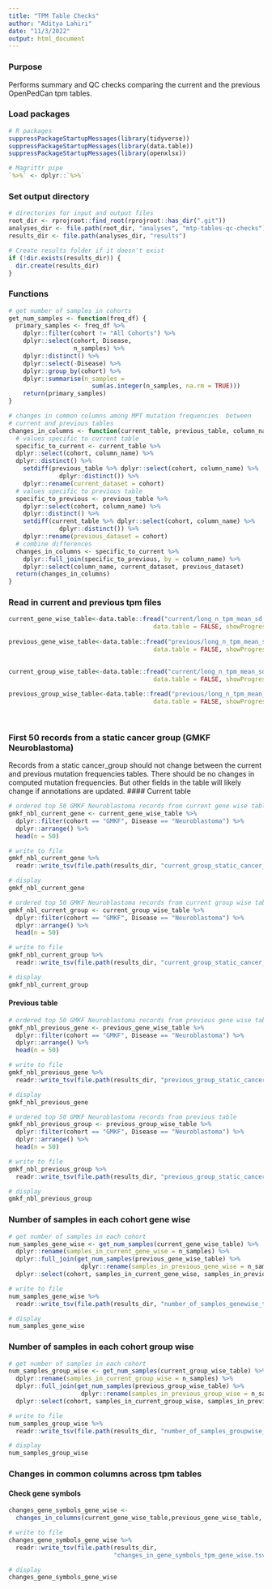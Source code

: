 ```yaml
---
title: "TPM Table Checks"
author: "Aditya Lahiri"
date: "11/3/2022"
output: html_document
---
```


### Purpose
Performs summary and QC checks comparing the current and the previous OpenPedCan 
tpm tables.


### Load packages
```r
# R packages
suppressPackageStartupMessages(library(tidyverse))
suppressPackageStartupMessages(library(data.table))
suppressPackageStartupMessages(library(openxlsx))

# Magrittr pipe
`%>%` <- dplyr::`%>%`
```


### Set output directory
```r
# directories for input and output files
root_dir <- rprojroot::find_root(rprojroot::has_dir(".git"))
analyses_dir <- file.path(root_dir, "analyses", "mtp-tables-qc-checks")
results_dir <- file.path(analyses_dir, "results")

# Create results folder if it doesn't exist
if (!dir.exists(results_dir)) {
  dir.create(results_dir)
}
```



### Functions
```r
# get number of samples in cohorts
get_num_samples <- function(freq_df) {
  primary_samples <- freq_df %>% 
    dplyr::filter(cohort != "All Cohorts") %>%
    dplyr::select(cohort, Disease,
                  n_samples) %>%
    dplyr::distinct() %>% 
    dplyr::select(-Disease) %>%
    dplyr::group_by(cohort) %>% 
    dplyr::summarise(n_samples = 
                       sum(as.integer(n_samples, na.rm = TRUE)))
    return(primary_samples)
}

# changes in common columns among MPT mutation frequencies  between 
# current and previous tables
changes_in_columns <- function(current_table, previous_table, column_name) {
  # values specific to current table
  specific_to_current <- current_table %>% 
  dplyr::select(cohort, column_name) %>% 
  dplyr::distinct() %>% 
    setdiff(previous_table %>% dplyr::select(cohort, column_name) %>%
              dplyr::distinct()) %>% 
    dplyr::rename(current_dataset = cohort)
  # values specific to previous table
  specific_to_previous <- previous_table %>% 
    dplyr::select(cohort, column_name) %>% 
    dplyr::distinct() %>% 
    setdiff(current_table %>% dplyr::select(cohort, column_name) %>%
              dplyr::distinct()) %>% 
    dplyr::rename(previous_dataset = cohort)
  # combine differences 
  changes_in_columns <- specific_to_current %>%
    dplyr::full_join(specific_to_previous, by = column_name) %>% 
    dplyr::select(column_name, current_dataset, previous_dataset)
  return(changes_in_columns)
}
```

















### Read in current and previous tpm files
```r
current_gene_wise_table<-data.table::fread("current/long_n_tpm_mean_sd_quantile_gene_wise_zscore.tsv.gz", 
                                        data.table = FALSE, showProgress = FALSE) %>% purrr::discard(~all(is.na(.))) 
  
previous_gene_wise_table<-data.table::fread("previous/long_n_tpm_mean_sd_quantile_gene_wise_zscore.tsv.gz", 
                                        data.table = FALSE, showProgress = FALSE) %>% purrr::discard(~all(is.na(.)))  
  

current_group_wise_table<-data.table::fread("current/long_n_tpm_mean_sd_quantile_group_wise_zscore.tsv.gz", 
                                        data.table = FALSE, showProgress = FALSE) %>% purrr::discard(~all(is.na(.))) 
  
previous_group_wise_table<-data.table::fread("previous/long_n_tpm_mean_sd_quantile_group_wise_zscore.tsv.gz", 
                                        data.table = FALSE, showProgress = FALSE) %>% purrr::discard(~all(is.na(.)))    
  
  

```


### First 50 records from a static cancer group (GMKF Neuroblastoma) 
Records from a static cancer_group should not change between the current and previous mutation frequencies tables. There should be no changes in computed mutation frequencies. But other fields in the table will likely change if annotations are updated. 
#### Current table
```r
# ordered top 50 GMKF Neuroblastoma records from current gene wise table
gmkf_nbl_current_gene <- current_gene_wise_table %>% 
  dplyr::filter(cohort == "GMKF", Disease == "Neuroblastoma") %>% 
  dplyr::arrange() %>% 
  head(n = 50)

# write to file
gmkf_nbl_current_gene %>% 
  readr::write_tsv(file.path(results_dir, "current_group_static_cancer_gene.tsv")) 

# display      
gmkf_nbl_current_gene   
```

```r
# ordered top 50 GMKF Neuroblastoma records from current group wise table
gmkf_nbl_current_group <- current_group_wise_table %>% 
  dplyr::filter(cohort == "GMKF", Disease == "Neuroblastoma") %>% 
  dplyr::arrange() %>% 
  head(n = 50)

# write to file
gmkf_nbl_current_group %>% 
  readr::write_tsv(file.path(results_dir, "current_group_static_cancer_group.tsv")) 

# display      
gmkf_nbl_current_group   
```

#### Previous table

```r
# ordered top 50 GMKF Neuroblastoma records from previous gene wise table
gmkf_nbl_previous_gene <- previous_gene_wise_table %>% 
  dplyr::filter(cohort == "GMKF", Disease == "Neuroblastoma") %>% 
  dplyr::arrange() %>% 
  head(n = 50)

# write to file
gmkf_nbl_previous_gene %>% 
  readr::write_tsv(file.path(results_dir, "previous_group_static_cancer_gene.tsv"))

# display   
gmkf_nbl_previous_gene  
```


```r
# ordered top 50 GMKF Neuroblastoma records from previous table
gmkf_nbl_previous_group <- previous_group_wise_table %>% 
  dplyr::filter(cohort == "GMKF", Disease == "Neuroblastoma") %>% 
  dplyr::arrange() %>% 
  head(n = 50)

# write to file
gmkf_nbl_previous_group %>% 
  readr::write_tsv(file.path(results_dir, "previous_group_static_cancer_group.tsv"))

# display   
gmkf_nbl_previous_group  
```

### Number of samples in each cohort gene wise
```r
# get number of samples in each cohort
num_samples_gene_wise <- get_num_samples(current_gene_wise_table) %>% 
  dplyr::rename(samples_in_current_gene_wise = n_samples) %>% 
  dplyr::full_join(get_num_samples(previous_gene_wise_table) %>% 
                    dplyr::rename(samples_in_previous_gene_wise = n_samples), by = "cohort") %>% 
  dplyr::select(cohort, samples_in_current_gene_wise, samples_in_previous_gene_wise)

# write to file
num_samples_gene_wise %>% 
  readr::write_tsv(file.path(results_dir, "number_of_samples_genewise_tpm.tsv"), na = "NA")

# display   
num_samples_gene_wise
```

### Number of samples in each cohort group wise
```r
# get number of samples in each cohort
num_samples_group_wise <- get_num_samples(current_group_wise_table) %>% 
  dplyr::rename(samples_in_current_group_wise = n_samples) %>% 
  dplyr::full_join(get_num_samples(previous_group_wise_table) %>% 
                    dplyr::rename(samples_in_previous_group_wise = n_samples), by = "cohort") %>% 
  dplyr::select(cohort, samples_in_current_group_wise, samples_in_previous_group_wise)

# write to file
num_samples_group_wise %>% 
  readr::write_tsv(file.path(results_dir, "number_of_samples_groupwise_tpm.tsv"), na = "NA")

# display   
num_samples_group_wise
```



### Changes in common columns across tpm tables

#### Check gene symbols
```r
changes_gene_symbols_gene_wise <- 
  changes_in_columns(current_gene_wise_table,previous_gene_wise_table, "Gene_symbol")

# write to file
changes_gene_symbols_gene_wise %>% 
  readr::write_tsv(file.path(results_dir, 
                             "changes_in_gene_symbols_tpm_gene_wise.tsv"), na = "NA")

# display   
changes_gene_symbols_gene_wise
```














